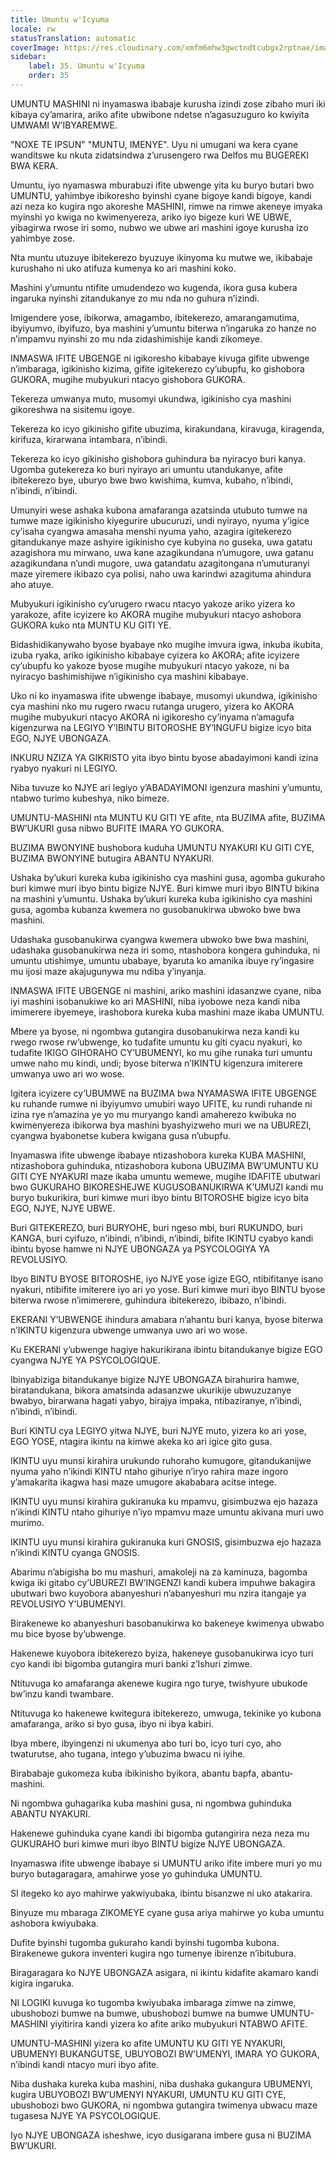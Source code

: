 ```yaml
---
title: Umuntu w'Icyuma
locale: rw
statusTranslation: automatic
coverImage: https://res.cloudinary.com/xmfm6mhw3gwctndtcubgx2rptnae/image/upload/v1740337243/small_cover_educacion_fundamental_a051170f1c.webp
sidebar:
    label: 35. Umuntu w'Icyuma
    order: 35
---
```

UMUNTU MASHINI ni inyamaswa ibabaje kurusha izindi zose zibaho muri iki kibaya cy’amarira, ariko afite ubwibone ndetse n’agasuzuguro ko kwiyita UMWAMI W’IBYAREMWE.

"NOXE TE IPSUN" "MUNTU, IMENYE". Uyu ni umugani wa kera cyane wanditswe ku nkuta zidatsindwa z’urusengero rwa Delfos mu BUGEREKI BWA KERA.

Umuntu, iyo nyamaswa mburabuzi ifite ubwenge yita ku buryo butari bwo UMUNTU, yahimbye ibikoresho byinshi cyane bigoye kandi bigoye, kandi azi neza ko kugira ngo akoreshe MASHINI, rimwe na rimwe akeneye imyaka myinshi yo kwiga no kwimenyereza, ariko iyo bigeze kuri WE UBWE, yibagirwa rwose iri somo, nubwo we ubwe ari mashini igoye kurusha izo yahimbye zose.

Nta muntu utuzuye ibitekerezo byuzuye ikinyoma ku mutwe we, ikibabaje kurushaho ni uko atifuza kumenya ko ari mashini koko.

Mashini y’umuntu ntifite umudendezo wo kugenda, ikora gusa kubera ingaruka nyinshi zitandukanye zo mu nda no guhura n’izindi.

Imigendere yose, ibikorwa, amagambo, ibitekerezo, amarangamutima, ibyiyumvo, ibyifuzo, bya mashini y’umuntu biterwa n’ingaruka zo hanze no n’impamvu nyinshi zo mu nda zidashimishije kandi zikomeye.

INMASWA IFITE UBGENGE ni igikoresho kibabaye kivuga gifite ubwenge n’imbaraga, igikinisho kizima, gifite igitekerezo cy’ubupfu, ko gishobora GUKORA, mugihe mubyukuri ntacyo gishobora GUKORA.

Tekereza umwanya muto, musomyi ukundwa, igikinisho cya mashini gikoreshwa na sisitemu igoye.

Tekereza ko icyo gikinisho gifite ubuzima, kirakundana, kiravuga, kiragenda, kirifuza, kirarwana intambara, n’ibindi.

Tekereza ko icyo gikinisho gishobora guhindura ba nyiracyo buri kanya. Ugomba gutekereza ko buri nyirayo ari umuntu utandukanye, afite ibitekerezo bye, uburyo bwe bwo kwishima, kumva, kubaho, n’ibindi, n’ibindi, n’ibindi.

Umunyiri wese ashaka kubona amafaranga azatsinda utubuto tumwe na tumwe maze igikinisho kiyegurire ubucuruzi, undi nyirayo, nyuma y’igice cy’isaha cyangwa amasaha menshi nyuma yaho, azagira igitekerezo gitandukanye maze ashyire igikinisho cye kubyina no guseka, uwa gatatu azagishora mu mirwano, uwa kane azagikundana n’umugore, uwa gatanu azagikundana n’undi mugore, uwa gatandatu azagitongana n’umuturanyi maze yiremere ikibazo cya polisi, naho uwa karindwi azagituma ahindura aho atuye.

Mubyukuri igikinisho cy’urugero rwacu ntacyo yakoze ariko yizera ko yarakoze, afite icyizere ko AKORA mugihe mubyukuri ntacyo ashobora GUKORA kuko nta MUNTU KU GITI YE.

Bidashidikanywaho byose byabaye nko mugihe imvura igwa, inkuba ikubita, izuba ryaka, ariko igikinisho kibabaye cyizera ko AKORA; afite icyizere cy’ubupfu ko yakoze byose mugihe mubyukuri ntacyo yakoze, ni ba nyiracyo bashimishijwe n’igikinisho cya mashini kibabaye.

Uko ni ko inyamaswa ifite ubwenge ibabaye, musomyi ukundwa, igikinisho cya mashini nko mu rugero rwacu rutanga urugero, yizera ko AKORA mugihe mubyukuri ntacyo AKORA ni igikoresho cy’inyama n’amagufa kigenzurwa na LEGIYO Y’IBINTU BITOROSHE BY’INGUFU bigize icyo bita EGO, NJYE UBONGAZA.

INKURU NZIZA YA GIKRISTO yita ibyo bintu byose abadayimoni kandi izina ryabyo nyakuri ni LEGIYO.

Niba tuvuze ko NJYE ari legiyo y’ABADAYIMONI igenzura mashini y’umuntu, ntabwo turimo kubeshya, niko bimeze.

UMUNTU-MASHINI nta MUNTU KU GITI YE afite, nta BUZIMA afite, BUZIMA BW’UKURI gusa nibwo BUFITE IMARA YO GUKORA.

BUZIMA BWONYINE bushobora kuduha UMUNTU NYAKURI KU GITI CYE, BUZIMA BWONYINE butugira ABANTU NYAKURI.

Ushaka by’ukuri kureka kuba igikinisho cya mashini gusa, agomba gukuraho buri kimwe muri ibyo bintu bigize NJYE. Buri kimwe muri ibyo BINTU bikina na mashini y’umuntu. Ushaka by’ukuri kureka kuba igikinisho cya mashini gusa, agomba kubanza kwemera no gusobanukirwa ubwoko bwe bwa mashini.

Udashaka gusobanukirwa cyangwa kwemera ubwoko bwe bwa mashini, udashaka gusobanukirwa neza iri somo, ntashobora kongera guhinduka, ni umuntu utishimye, umuntu ubabaye, byaruta ko amanika ibuye ry’ingasire mu ijosi maze akajugunywa mu ndiba y’inyanja.

INMASWA IFITE UBGENGE ni mashini, ariko mashini idasanzwe cyane, niba iyi mashini isobanukiwe ko ari MASHINI, niba iyobowe neza kandi niba imimerere ibyemeye, irashobora kureka kuba mashini maze ikaba UMUNTU.

Mbere ya byose, ni ngombwa gutangira dusobanukirwa neza kandi ku rwego rwose rw’ubwenge, ko tudafite umuntu ku giti cyacu nyakuri, ko tudafite IKIGO GIHORAHO CY’UBUMENYI, ko mu gihe runaka turi umuntu umwe naho mu kindi, undi; byose biterwa n’IKINTU kigenzura imiterere umwanya uwo ari wo wose.

Igitera icyizere cy’UBUMWE na BUZIMA bwa NYAMASWA IFITE UBGENGE ku ruhande rumwe ni ibyiyumvo umubiri wayo UFITE, ku rundi ruhande ni izina rye n’amazina ye yo mu muryango kandi amaherezo kwibuka no kwimenyereza ibikorwa bya mashini byashyizweho muri we na UBUREZI, cyangwa byabonetse kubera kwigana gusa n’ubupfu.

Inyamaswa ifite ubwenge ibabaye ntizashobora kureka KUBA MASHINI, ntizashobora guhinduka, ntizashobora kubona UBUZIMA BW’UMUNTU KU GITI CYE NYAKURI maze ikaba umuntu wemewe, mugihe IDAFITE ubutwari bwo GUKURAHO BIKORESHEJWE KUGUSOBANUKIRWA K’UMUZI kandi mu buryo bukurikira, buri kimwe muri ibyo bintu BITOROSHE bigize icyo bita EGO, NJYE, NJYE UBWE.

Buri GITEKEREZO, buri BURYOHE, buri ngeso mbi, buri RUKUNDO, buri KANGA, buri cyifuzo, n’ibindi, n’ibindi, n’ibindi, bifite IKINTU cyabyo kandi ibintu byose hamwe ni NJYE UBONGAZA ya PSYCOLOGIYA YA REVOLUSIYO.

Ibyo BINTU BYOSE BITOROSHE, iyo NJYE yose igize EGO, ntibifitanye isano nyakuri, ntibifite imiterere iyo ari yo yose. Buri kimwe muri ibyo BINTU byose biterwa rwose n’imimerere, guhindura ibitekerezo, ibibazo, n’ibindi.

EKERANI Y’UBWENGE ihindura amabara n’ahantu buri kanya, byose biterwa n’IKINTU kigenzura ubwenge umwanya uwo ari wo wose.

Ku EKERANI y’ubwenge hagiye hakurikirana ibintu bitandukanye bigize EGO cyangwa NJYE YA PSYCOLOGIQUE.

Ibinyabiziga bitandukanye bigize NJYE UBONGAZA birahurira hamwe, biratandukana, bikora amatsinda adasanzwe ukurikije ubwuzuzanye bwabyo, birarwana hagati yabyo, birajya impaka, ntibaziranye, n’ibindi, n’ibindi, n’ibindi.

Buri KINTU cya LEGIYO yitwa NJYE, buri NJYE muto, yizera ko ari yose, EGO YOSE, ntagira ikintu na kimwe akeka ko ari igice gito gusa.

IKINTU uyu munsi kirahira urukundo ruhoraho kumugore, gitandukanijwe nyuma yaho n’ikindi KINTU ntaho gihuriye n’iryo rahira maze ingoro y’amakarita ikagwa hasi maze umugore akababara acitse intege.

IKINTU uyu munsi kirahira gukiranuka ku mpamvu, gisimbuzwa ejo hazaza n’ikindi KINTU ntaho gihuriye n’iyo mpamvu maze umuntu akivana muri uwo murimo.

IKINTU uyu munsi kirahira gukiranuka kuri GNOSIS, gisimbuzwa ejo hazaza n’ikindi KINTU cyanga GNOSIS.

Abarimu n’abigisha bo mu mashuri, amakoleji na za kaminuza, bagomba kwiga iki gitabo cy’UBUREZI BW’INGENZI kandi kubera impuhwe bakagira ubutwari bwo kuyobora abanyeshuri n’abanyeshuri mu nzira itangaje ya REVOLUSIYO Y’UBUMENYI.

Birakenewe ko abanyeshuri basobanukirwa ko bakeneye kwimenya ubwabo mu bice byose by’ubwenge.

Hakenewe kuyobora ibitekerezo byiza, hakeneye gusobanukirwa icyo turi cyo kandi ibi bigomba gutangira muri banki z’Ishuri zimwe.

Ntituvuga ko amafaranga akenewe kugira ngo turye, twishyure ubukode bw’inzu kandi twambare.

Ntituvuga ko hakenewe kwitegura ibitekerezo, umwuga, tekinike yo kubona amafaranga, ariko si byo gusa, ibyo ni ibya kabiri.

Ibya mbere, ibyingenzi ni ukumenya abo turi bo, icyo turi cyo, aho twaturutse, aho tugana, intego y’ubuzima bwacu ni iyihe.

Birababaje gukomeza kuba ibikinisho byikora, abantu bapfa, abantu-mashini.

Ni ngombwa guhagarika kuba mashini gusa, ni ngombwa guhinduka ABANTU NYAKURI.

Hakenewe guhinduka cyane kandi ibi bigomba gutangirira neza neza mu GUKURAHO buri kimwe muri ibyo BINTU bigize NJYE UBONGAZA.

Inyamaswa ifite ubwenge ibabaye si UMUNTU ariko ifite imbere muri yo mu buryo butagaragara, amahirwe yose yo guhinduka UMUNTU.

SI itegeko ko ayo mahirwe yakwiyubaka, ibintu bisanzwe ni uko atakarira.

Binyuze mu mbaraga ZIKOMEYE cyane gusa ariya mahirwe yo kuba umuntu ashobora kwiyubaka.

Dufite byinshi tugomba gukuraho kandi byinshi tugomba kubona. Birakenewe gukora inventeri kugira ngo tumenye ibirenze n’ibitubura.

Biragaragara ko NJYE UBONGAZA asigara, ni ikintu kidafite akamaro kandi kigira ingaruka.

NI LOGIKI kuvuga ko tugomba kwiyubaka imbaraga zimwe na zimwe, ubushobozi bumwe na bumwe, ubushobozi bumwe na bumwe UMUNTU-MASHINI yiyitirira kandi yizera ko afite ariko mubyukuri NTABWO AFITE.

UMUNTU-MASHINI yizera ko afite UMUNTU KU GITI YE NYAKURI, UBUMENYI BUKANGUTSE, UBUYOBOZI BW’UMENYI, IMARA YO GUKORA, n’ibindi kandi ntacyo muri ibyo afite.

Niba dushaka kureka kuba mashini, niba dushaka gukangura UBUMENYI, kugira UBUYOBOZI BW’UMENYI NYAKURI, UMUNTU KU GITI CYE, ubushobozi bwo GUKORA, ni ngombwa gutangira twimenya ubwacu maze tugasesa NJYE YA PSYCOLOGIQUE.

Iyo NJYE UBONGAZA isheshwe, icyo dusigarana imbere gusa ni BUZIMA BW’UKURI.

